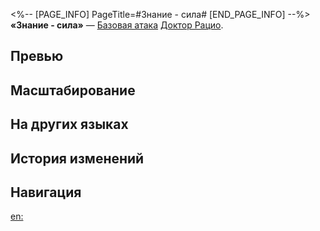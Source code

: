 <%-- [PAGE_INFO]
PageTitle=#Знание - сила#
[END_PAGE_INFO] --%>
{{Навык Инфобокс
|Название         = Знание - сила
|Изображение      = Навык Знание - сила.png
|Персонаж         = Доктор Рацио
|Тип              = Базовая атака
|Тэг              = Одиночная атака
|УронСтойк        = 10
|ЭнергияГен       = 20
|Энергия          = 
|Длительность     = 
|Описание         = Наносит выбранному противнику мнимый урон, равный {{Цвет|Выделенный|50%—110%}} от силы атаки доктора Рацио.
|Свойство1        = 
|Масштабирование1 = 
}}
'''«Знание - сила»''' — [[Базовая атака]] [[Доктор Рацио]].

==Превью==
{{Превью
|Файл = Знание - сила Превью
}}

==Масштабирование==
{{Масштабирование навыка|тип=Базовая атака
|50%;60%;70%;80%;90%;100%;110%;120%;130%;140%
}}

==На других языках==
{{На других языках
|en   = Mind is Might
|zhs  = 知识就是力量
|zht  = 知識就是力量
|ja   = {{Rubi|知識|ちしき}}は{{Rubi|力|ちから}}なり
|ko   = 아는 것이 힘
|es   = El conocimiento es poder
|fr   = Puissance de l'esprit
|ru   = Знание - сила
|th   = Mind is Might
|vi   = Tri Thức Là Sức Mạnh
|de   = Wissen ist Macht
|id   = Mind is Might
|pt   = A Mente É Poderosa
}}

==История изменений==
{{История изменений|3.5}}

==Навигация==
{{Навык Навбокс|Доктор Рацио}}

[[en:]]